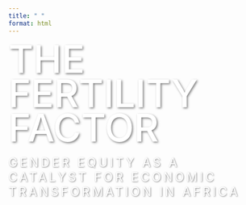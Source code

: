 ```yaml
---
title: " "
format: html
---
```


<style>
  
  #quarto-content {
    background: url('assets/cover.jpg') no-repeat center center;
    background-size: cover;
    height: 100vh; /* Full height */
    display: flex;
    flex-direction: column;
    justify-content: center;
    align-items: center;
    text-align: center;
  }

  .main-title {
    font-size: 5.4em;
    line-height: 0.9;
    font-weight: 500;
    text-transform: uppercase;
    color: white; /* Text color */
    margin-bottom: 20px;
    text-shadow: 2px 2px 4px rgba(0, 0, 0, 0.5); /* Shadow for better visibility */
  }
  
  .subtitle {
      font-size: 1.7em;
      color: white; /* Text color */
      margin-bottom: 40px;
      text-shadow: 1px 1px 3px rgba(0, 0, 0, 0.5); /* Shadow for better visibility */
      max-width: 1000px;
      letter-spacing: 0.2em;
      text-transform: uppercase;
    }

  .enter-button {
    position: relative;
    overflow: hidden;
    margin-bottom: 0px;
    padding: 1.7em 4em;
    background-color: #f58220;
    color: #f9f7e8;
    font-size: 0.8em;
    line-height: 1.1em;
    font-weight: 700;
    text-align: center;
    letter-spacing: 0.15em;
    text-decoration: none;
    text-transform: uppercase;
    border: none;
    cursor: pointer;
    box-shadow: 2px 2px 4px rgba(0, 0, 0, 0.5);
  }

  .enter-button:hover {
    background: #00332e; /* Darken the button on hover */
  }
  
</style>

<div>
  <div class="main-title">The Fertility Factor</div>
  <div class="subtitle">Gender Equity as a Catalyst for Economic Transformation in Africa</div>
  <!-- <button href="#article.html" class="enter-button">Enter</button> -->
</div>

  